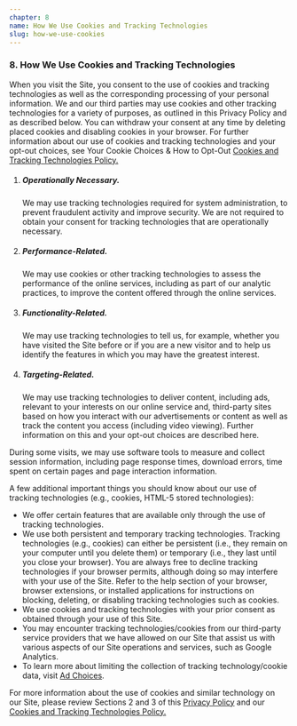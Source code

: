```yaml
---
chapter: 8
name: How We Use Cookies and Tracking Technologies
slug: how-we-use-cookies
---
```


### 8. How We Use Cookies and Tracking Technologies

When you visit the Site, you consent to the use of cookies and tracking technologies as well as the corresponding processing of your personal information. We and our third parties may use cookies and other tracking technologies for a variety of purposes, as outlined in this Privacy Policy and as described below. You can withdraw your consent at any time by deleting placed cookies and disabling cookies in your browser. For further information about our use of cookies and tracking technologies and your opt-out choices, see Your Cookie Choices & How to Opt-Out [Cookies and Tracking Technologies Policy.](/cookies-policy)

1. ##### Operationally Necessary.

    We may use tracking technologies required for system administration, to prevent fraudulent activity and improve security. We are not required to obtain your consent for tracking technologies that are operationally necessary.
2. ##### Performance-Related.

    We may use cookies or other tracking technologies to assess the performance of the online services, including as part of our analytic practices, to improve the content offered through the online services.
3. ##### Functionality-Related.

    We may use tracking technologies to tell us, for example, whether you have visited the Site before or if you are a new visitor and to help us identify the features in which you may have the greatest interest.
4. ##### Targeting-Related.

    We may use tracking technologies to deliver content, including ads, relevant to your interests on our online service and, third-party sites based on how you interact with our advertisements or content as well as track the content you access (including video viewing). Further information on this and your opt-out choices are described here.

During some visits, we may use software tools to measure and collect session information, including page response times, download errors, time spent on certain pages and page interaction information.

A few additional important things you should know about our use of tracking technologies (e.g., cookies, HTML-5 stored technologies):
- We offer certain features that are available only through the use of tracking technologies.
- We use both persistent and temporary tracking technologies. Tracking technologies (e.g., cookies) can either be persistent (i.e., they remain on your computer until you delete them) or temporary (i.e., they last until you close your browser). You are always free to decline tracking technologies if your browser permits, although doing so may interfere with your use of the Site. Refer to the help section of your browser, browser extensions, or installed applications for instructions on blocking, deleting, or disabling tracking technologies such as cookies.
- We use cookies and tracking technologies with your prior consent as obtained through your use of this Site.
- You may encounter tracking technologies/cookies from our third-party service providers that we have allowed on our Site that assist us with various aspects of our Site operations and services, such as Google Analytics.
- To learn more about limiting the collection of tracking technology/cookie data, visit [Ad Choices](http://optout.aboutads.info/?c=2&lang=EN).

For more information about the use of cookies and similar technology on our Site, please review Sections 2 and 3 of this [Privacy Policy](/privacy-policy) and our [Cookies and Tracking Technologies Policy.](/cookies-policy)
